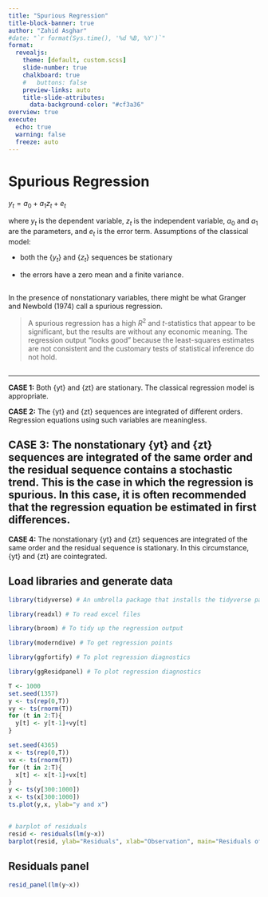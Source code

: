 ---
title: "Spurious Regression"
title-block-banner: true
author: "Zahid Asghar"
#date: "`r format(Sys.time(), '%d %B, %Y')`"
format:
  revealjs:
    theme: [default, custom.scss]
    slide-number: true
    chalkboard: true
    #   buttons: false
    preview-links: auto
    title-slide-attributes:
      data-background-color: "#cf3a36"
overview: true
execute:
  echo: true
  warning: false
  freeze: auto
---

# Spurious Regression

$y_t = a_0 + a_1z_t + e_t$ 

where $y_t$ is the dependent variable, $z_t$ is the independent variable, $a_0$ and $a_1$ are the parameters, and $e_t$ is the error term.
Assumptions of the classical model: 

-   both the {$y_t$} and {$z_t$} sequences be stationary 

-   the errors have a zero mean and a finite variance. 

## 

In the presence of nonstationary variables, there might be what Granger and Newbold (1974) call a spurious regression.  

> A spurious regression has a high $R^2$ and $t$-statistics that appear to be significant, but the results are without any economic meaning. The regression output “looks good” because the least-squares estimates are not consistent and the customary tests of statistical inference do not hold.

## {.fragment} 

--- 

**CASE 1:** Both  {yt} and {zt} are stationary. The classical regression model is appropriate.


**CASE 2:** The {yt} and {zt} sequences are integrated of different orders. Regression equations using such variables are meaningless. 

**CASE 3:** The nonstationary {yt} and {zt} sequences are integrated of the same order and the residual sequence contains a stochastic trend. This is the case in which the regression is spurious. In this case, it is often recommended that the regression equation be estimated in first differences. 
---
**CASE 4:** The nonstationary {yt} and {zt} sequences are integrated of the same order and the residual sequence is stationary. In this circumstance, {yt} and {zt} are cointegrated.

## Load libraries and generate data


```{r}
library(tidyverse) # An umbrella package that installs the tidyverse packages

library(readxl) # To read excel files

library(broom) # To tidy up the regression output

library(moderndive) # To get regression points

library(ggfortify) # To plot regression diagnostics

library(ggResidpanel) # To plot regression diagnostics
```


```{r}
T <- 1000
set.seed(1357)
y <- ts(rep(0,T))
vy <- ts(rnorm(T))
for (t in 2:T){
  y[t] <- y[t-1]+vy[t]
}

set.seed(4365)
x <- ts(rep(0,T))
vx <- ts(rnorm(T))
for (t in 2:T){
  x[t] <- x[t-1]+vx[t]
}
y <- ts(y[300:1000])
x <- ts(x[300:1000])
ts.plot(y,x, ylab="y and x")

``` 




## 

```{r}


# barplot of residuals
resid <- residuals(lm(y~x))
barplot(resid, ylab="Residuals", xlab="Observation", main="Residuals of y~x")

```

## Residuals panel

```{r}
resid_panel(lm(y~x))
```

